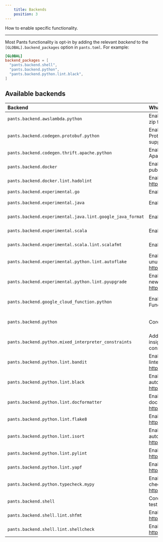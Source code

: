 ```yaml
---
    title: Backends
    position: 3
---
```


How to enable specific functionality.

---

Most Pants functionality is opt-in by adding the relevant _backend_ to the `[GLOBAL].backend_packages` option in `pants.toml`. For example:
```toml title="pants.toml"
[GLOBAL]
backend_packages = [
  "pants.backend.shell",
  "pants.backend.python",
  "pants.backend.python.lint.black",
]
```


## Available backends

| Backend | What it does | Docs |
| :--- | :--- | :--- |
| `pants.backend.awslambda.python` | Enables generating an AWS Lambda zip file from Python code. | [AWS Lambda](doc:awslambda-python) |
| `pants.backend.codegen.protobuf.python` | Enables generating Python from Protocol Buffers. Includes gRPC support. | [Protobuf and gRPC](doc:protobuf-python) |
| `pants.backend.codegen.thrift.apache.python` | Enables generating Python from Apache Thrift. | [Thrift](doc:thrift-python) |
| `pants.backend.docker` | Enables building, running, and publishing Docker images. | [Docker overview](doc:docker) |
| `pants.backend.docker.lint.hadolint` | Enables Hadolint, a Docker linter: https://github.com/hadolint/hadolint | [Docker overview](doc:docker) |
| `pants.backend.experimental.go` | Enables Go support. | [Go overview](doc:go) |
| `pants.backend.experimental.java` | Enables core Java support. | [Java & Scala overview](doc:jvm-overview) |
| `pants.backend.experimental.java.lint.google_java_format` | Enables Google Java Format. | [Java & Scala overview](doc:jvm-overview) |
| `pants.backend.experimental.scala` | Enables core Scala support. | [Java & Scala overview](doc:jvm-overview) |
| `pants.backend.experimental.scala.lint.scalafmt` | Enables the Scalafmt formatter. | [Java & Scala overview](doc:jvm-overview) |
| `pants.backend.experimental.python.lint.autoflake` | Enables Autoflake, which removes unused Python imports: https://pypi.org/project/autoflake/ | [Linters and formatters](doc:python-linters-and-formatters) |
| `pants.backend.experimental.python.lint.pyupgrade` | Enables Pyupgrade, which upgrades to new Python syntax: https://pypi.org/project/pyupgrade/ | [Linters and formatters](doc:python-linters-and-formatters) |
| `pants.backend.google_cloud_function.python` | Enables generating a Google Cloud Function from Python code. | [Google Cloud Function](doc:google-cloud-function-python) |
| `pants.backend.python` | Core Python support. | [Enabling Python support](doc:python-backend) |
| `pants.backend.python.mixed_interpreter_constraints` | Adds the `py-constraints` goal for insights on Python interpreter constraints. | [Interpreter compatibility](doc:python-interpreter-compatibility) |
| `pants.backend.python.lint.bandit` | Enables Bandit, the Python security linter: https://bandit.readthedocs.io/en/latest/. | [Linters and formatters](doc:python-linters-and-formatters) |
| `pants.backend.python.lint.black` | Enables Black, the Python autoformatter: https://black.readthedocs.io/en/stable/. | [Linters and formatters](doc:python-linters-and-formatters) |
| `pants.backend.python.lint.docformatter` | Enables Docformatter, the Python docstring autoformatter: https://github.com/myint/docformatter. | [Linters and formatters](doc:python-linters-and-formatters) |
| `pants.backend.python.lint.flake8` | Enables Flake8, the Python linter: https://flake8.pycqa.org/en/latest/. | [Linters and formatters](doc:python-linters-and-formatters) |
| `pants.backend.python.lint.isort` | Enables isort, the Python import autoformatter: https://timothycrosley.github.io/isort/. | [Linters and formatters](doc:python-linters-and-formatters) |
| `pants.backend.python.lint.pylint` | Enables Pylint, the Python linter: https://www.pylint.org | [Linters and formatters](doc:python-linters-and-formatters) |
| `pants.backend.python.lint.yapf` | Enables Yapf, the Python formatter: https://pypi.org/project/yapf/ | [Linters and formatters](doc:python-linters-and-formatters) |
| `pants.backend.python.typecheck.mypy` | Enables MyPy, the Python type checker: https://mypy.readthedocs.io/en/stable/. | [check](doc:python-check-goal) |
| `pants.backend.shell` | Core Shell support, including shUnit2 test runner. | [Shell overview](doc:shell) |
| `pants.backend.shell.lint.shfmt` | Enables shfmt, a Shell autoformatter: https://github.com/mvdan/sh. | [Shell overview](doc:shell) |
| `pants.backend.shell.lint.shellcheck` | Enables Shellcheck, a Shell linter: https://www.shellcheck.net/. | [Shell overview](doc:shell) |